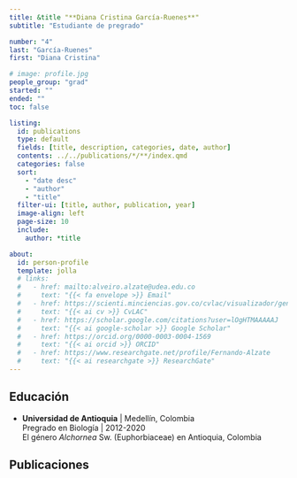 ```yaml
---
title: &title "**Diana Cristina García-Ruenes**"
subtitle: "Estudiante de pregrado"

number: "4"
last: "García-Ruenes"
first: "Diana Cristina"

# image: profile.jpg
people_group: "grad"
started: ""
ended: ""
toc: false

listing: 
  id: publications
  type: default
  fields: [title, description, categories, date, author]
  contents: ../../publications/*/**/index.qmd
  categories: false
  sort:
    - "date desc"
    - "author"
    - "title"
  filter-ui: [title, author, publication, year]
  image-align: left
  page-size: 10
  include:
    author: *title

about:
  id: person-profile
  template: jolla
  # links:
  #   - href: mailto:alveiro.alzate@udea.edu.co
  #     text: "{{< fa envelope >}} Email"
  #   - href: https://scienti.minciencias.gov.co/cvlac/visualizador/generarCurriculoCv.do?cod_rh=0000034401
  #     text: "{{< ai cv >}} CvLAC"
  #   - href: https://scholar.google.com/citations?user=lOgHTMAAAAAJ
  #     text: "{{< ai google-scholar >}} Google Scholar"
  #   - href: https://orcid.org/0000-0003-0004-1569
  #     text: "{{< ai orcid >}} ORCID"
  #   - href: https://www.researchgate.net/profile/Fernando-Alzate
  #     text: "{{< ai researchgate >}} ResearchGate"
---
```


:::{#person-profile}
:::



## Educación

-   **Universidad de Antioquia** \| Medellín, Colombia\
    Pregrado en Biología \| 2012-2020\
    El género *Alchornea* Sw. (Euphorbiaceae) en Antioquia, Colombia

## Publicaciones

::: {#publications}
:::